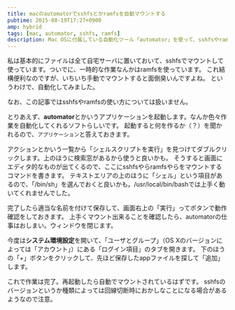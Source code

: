 ```yaml
---
title: macのautomatorでsshfsとかramfsを自動マウントする
pubtime: 2015-08-19T17:27+0900
amp: hybrid
tags: [mac, automator, sshfs, ramfs]
description: Mac OSに付属している自動化ツール「automator」を使って、sshfsやramfsなどの特殊なストレージを自動的にマウントする方法です。マウントに限らず、色々なスクリプトを実行出来るはずです。
---
```


私は基本的にファイルは全て自宅サーバに置いておいて、sshfsでマウントして使っています。ついでに、一時的な作業なんかはramfsを使っています。
これ結構便利なのですが、いちいち手動でマウントすると面倒臭いんですよね。
というわけで、自動化してみました。

なお、この記事ではsshfsやramfsの使い方については扱いません。

とりあえず、**automator**とかいうアプリケーションを起動します。なんか色々作業を自動化してくれるソフトらしいです。
起動すると何を作るか（？）を聞かれるので、`アプリケーション`と答えておきます。

アクションとかいう一覧から「シェルスクリプトを実行」を見つけてダブルクリックします。上のほうに検索窓があるから使うと良いかも。
そうすると画面にエディタ的なものが出てくるので、ここにsshfsやらramfsやらをマウントするコマンドを書きます。
テキストエリアの上のほうに「シェル」という項目があるので、「/bin/sh」を選んでおくと良いかも。/usr/local/bin/bashでは上手く動いてくれませんでした。

完了したら適当な名前を付けて保存して、画面右上の「実行」ってボタンで動作確認をしておきます。
上手くマウント出来ることを確認したら、automatorの仕事はおしまい。ウィンドウを閉じます。

今度は**システム環境設定**を開いて、「ユーザとグループ」（OS Xのバージョンによっては「アカウント」）にある「ログイン項目」のタブを開きます。
下のほうの「+」ボタンをクリックして、先ほど保存したappファイルを探して「追加」します。

これで作業は完了。再起動したら自動でマウントされているはずです。
sshfsのバージョンというか種類によっては回線切断時におかしなことになる場合があるようなので注意。
